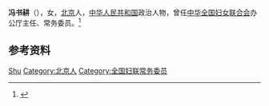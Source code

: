 '''冯书耕'''（{{bd|1932年|}}），女，[[北京|北京]]人，[[中华人民共和国|中华人民共和国]]政治人物，曾任[[中华全国妇女联合会|中华全国妇女联合会]]办公厅主任、常务委员。<ref>{{Cite book|title=古今中外女名人辞典|author=中国妇女管理干部学院编|publisher=中国广播电视出版社|year=1989|isbn=|location=北京|pages=}}</ref>

== 参考资料 ==
{{reflist}}

{{中国人物小作品}}
{{Navboxes 
| title  = 冯书耕在[[中华全国妇女联合会|中华全国妇女联合会]]的职务
| list1  =
{{中华全国妇女联合会第五届执行委员会}}
{{中华全国妇女联合会第六届执行委员会}}
}}

{{Authority control}}
{{DEFAULTSORT:Feng冯}}
[[Category:冯姓|Shu]]
[[Category:北京人|Category:北京人]]
[[Category:全国妇联常务委员|Category:全国妇联常务委员]]